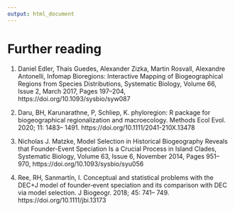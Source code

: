 ```yaml
---
output: html_document
---
```


# Further reading

1. Daniel Edler, Thaís Guedes, Alexander Zizka, Martin Rosvall, Alexandre Antonelli, Infomap Bioregions: Interactive Mapping of Biogeographical Regions from Species Distributions, Systematic Biology, Volume 66, Issue 2, March 2017, Pages 197–204, https://doi.org/10.1093/sysbio/syw087

2. Daru, BH, Karunarathne, P, Schliep, K. phyloregion: R package for biogeographical regionalization and macroecology. Methods Ecol Evol. 2020; 11: 1483– 1491. https://doi.org/10.1111/2041-210X.13478

3. Nicholas J. Matzke, Model Selection in Historical Biogeography Reveals that Founder-Event Speciation Is a Crucial Process in Island Clades, Systematic Biology, Volume 63, Issue 6, November 2014, Pages 951–970, https://doi.org/10.1093/sysbio/syu056

4. Ree, RH, Sanmartín, I. Conceptual and statistical problems with the DEC+J model of founder‐event speciation and its comparison with DEC via model selection. J Biogeogr. 2018; 45: 741– 749. https://doi.org/10.1111/jbi.13173 
